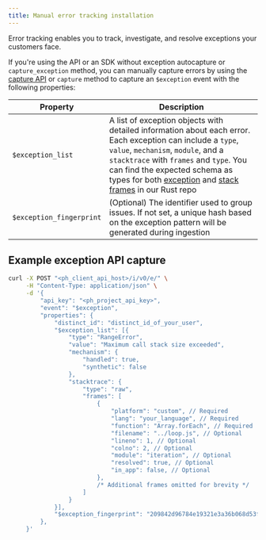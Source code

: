```yaml
---
title: Manual error tracking installation
---
```


Error tracking enables you to track, investigate, and resolve exceptions your customers face.

If you're using the API or an SDK without exception autocapture or `capture_exception` method, you can manually capture errors by using the [capture API](/docs/api/capture) or `capture` method to capture an `$exception` event with the following properties:

| Property | Description |
|----------|-------------|
| `$exception_list` | A list of exception objects with detailed information about each error. Each exception can include a `type`, `value`, `mechanism`, `module`, and a `stacktrace` with `frames` and `type`. You can find the expected schema as types for both [exception](https://github.com/PostHog/posthog/blob/master/rust/cymbal/src/types/mod.rs#L39) and [stack frames](https://github.com/PostHog/posthog/blob/master/rust/cymbal/src/langs/custom.rs#L12) in our Rust repo |
| `$exception_fingerprint` | (Optional) The identifier used to group issues. If not set, a unique hash based on the exception pattern will be generated during ingestion |

## Example exception API capture

```bash
curl -X POST "<ph_client_api_host>/i/v0/e/" \
     -H "Content-Type: application/json" \
     -d '{
         "api_key": "<ph_project_api_key>",
         "event": "$exception",
         "properties": {
             "distinct_id": "distinct_id_of_your_user",
             "$exception_list": [{
                 "type": "RangeError",
                 "value": "Maximum call stack size exceeded",
                 "mechanism": {
                     "handled": true,
                     "synthetic": false
                 },
                 "stacktrace": {
                     "type": "raw",
                     "frames": [
                         {
                             "platform": "custom", // Required
                             "lang": "your_language", // Required
                             "function": "Array.forEach", // Required
                             "filename": "../loop.js", // Optional
                             "lineno": 1, // Optional
                             "colno": 2, // Optional
                             "module": "iteration", // Optional
                             "resolved": true, // Optional
                             "in_app": false, // Optional
                         },
                         /* Additional frames omitted for brevity */
                     ]
                 }
             }],
             "$exception_fingerprint": "209842d96784e19321e3a36b068d53fff7a01ebcb1da9e98df35c4c49db0b4f3b62aea7ee25a714470e61f8d36b4716f227f241c153477e5fa9adfda64ce9f71"
         },
     }'
```
